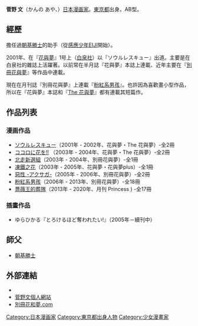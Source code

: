 '''菅野 文'''（かんの あや、{{bd|1980年|1月30日||}}）[[日本|日本]][[漫画家|漫画家]]。[[東京都|東京都]]出身。AB型。

== 經歷 ==
擔任過[[朝基勝士|朝基勝士]]的助手（從[[感應少年EIJI|感應少年EIJI]]開始）。

2001年、在『[[花與夢|花與夢]]』1号上（[[白泉社|白泉社]]）以『ソウルレスキュー』出道。主要是在白泉社的雜誌上活躍著。以前常在半月誌『花與夢』本誌上連載、近年主要在『[[別冊花與夢|別冊花與夢]]』等作品中連載。

現在在月刊誌『別冊花與夢』上連載『[[粉紅系男孩|粉紅系男孩]]』。也許因為喜歡畫小型作品，所以在『花與夢』本誌和『[[The_花與夢|The 花與夢]]』都有連載其短篇作。

== 作品列表 ==

=== 漫画作品 ===
* [[ソウルレスキュー|ソウルレスキュー]]（2001年 - 2002年、花與夢・The 花與夢）-全2冊
* [[ココロに花を!!|ココロに花を!!]] （2003年 - 2004年、花與夢・The 花與夢）-全2冊
* [[北走新選組|北走新選組]]（2003年 - 2004年、別冊花與夢）-全1冊
* [[凍鐵之花|凍鐵之花]]（2003年 - 2005年、花與夢・花與夢plus）-全1冊
* [[惡性_-アクサガ-|惡性 -アクサガ-]]（2005年 - 2006年、別冊花與夢）-全2冊
* [[粉紅系男孩|粉紅系男孩]]（2006年 - 2013年、別冊花與夢）-全18冊
* [[薔薇王的葬隊|薔薇王的葬隊]]（2013年 - 2020年、月刊 Princess ) -全17冊

=== 插畫作品 ===
* ゆらひかる『とろけるほど奪われたい!』（2005年－續刊中）

== 師父 ==
*[[朝基勝士|朝基勝士]]

== 外部連結 ==
* {{Twitter|kanno_aya}}
* [https://web.archive.org/web/20131104155711/http://kannoaya.web.fc2.com/ 菅野文個人網站]
* [http://www.betsuhana.com/ 別冊花和夢.com] {{Wayback|url=http://www.betsuhana.com/ |date=20061224205358 }}

{{DEFAULTSORT:Kanno Aya}}
[[Category:日本漫画家|Category:日本漫画家]]
[[Category:東京都出身人物|Category:東京都出身人物]]
[[Category:少女漫畫家|Category:少女漫畫家]]